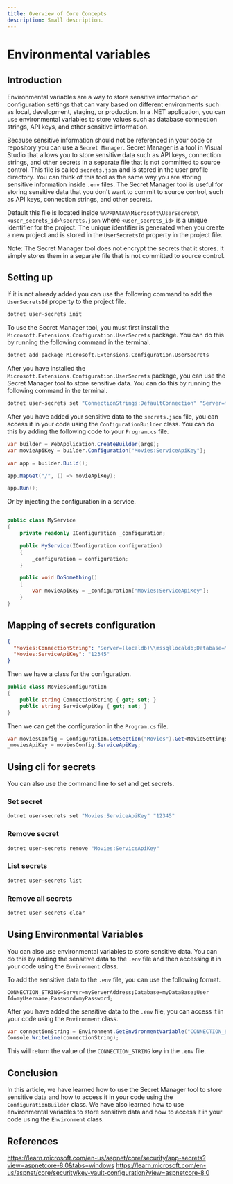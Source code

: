 ```yaml
---
title: Overview of Core Concepts
description: Small description.
---
```


# Environmental variables

## Introduction

Environmental variables are a way to store sensitive information or configuration settings that can vary based on different environments 
such as local, development, staging, or production. In a .NET application, you can use environmental variables to store values such as database connection strings, 
API keys, and other sensitive information.

Because sensitive information should not be referenced in your code or repository you can use a `Secret Manager`. 
Secret Manager is a tool in Visual Studio that allows you to store sensitive data such as API keys, connection strings, and other secrets in a separate file that is 
not committed to source control. This file is called `secrets.json` and is stored in the user profile directory. You can think of this tool as
the same way you are storing sensitive information inside `.env` files. 
The Secret Manager tool is useful for storing sensitive data that you don't want to commit to source control, such as API keys, connection strings, and other secrets.

Default this file is located inside `%APPDATA%\Microsoft\UserSecrets\<user_secrets_id>\secrets.json` where `<user_secrets_id>` is a unique identifier for the project.
The unique identifier is generated when you create a new project and is stored in the `UserSecretsId` property in the project file.

Note: The Secret Manager tool does not encrypt the secrets that it stores. It simply stores them in a separate file that is not committed to source control.

## Setting up

If it is not already added you can use the following command to add the `UserSecretsId` property to the project file.

```bash
dotnet user-secrets init
```

To use the Secret Manager tool, you must first install the `Microsoft.Extensions.Configuration.UserSecrets` package. You can do this by running the following command in the terminal.

```bash
dotnet add package Microsoft.Extensions.Configuration.UserSecrets
```

After you have installed the `Microsoft.Extensions.Configuration.UserSecrets` package, you can use the Secret Manager tool to store sensitive data. You can do this by running the following command in the terminal.

```bash
dotnet user-secrets set "ConnectionStrings:DefaultConnection" "Server=myServerAddress;Database=myDataBase;User Id=myUsername;Password=myPassword;"
```

After you have added your sensitive data to the `secrets.json` file, you can access it in your code using the `ConfigurationBuilder` class. You can do this by adding the following code to your `Program.cs` file.

```csharp
var builder = WebApplication.CreateBuilder(args);
var movieApiKey = builder.Configuration["Movies:ServiceApiKey"];

var app = builder.Build();

app.MapGet("/", () => movieApiKey);

app.Run();
```

Or by injecting the configuration in a service.

```csharp

public class MyService
{
    private readonly IConfiguration _configuration;

    public MyService(IConfiguration configuration)
    {
        _configuration = configuration;
    }

    public void DoSomething()
    {
        var movieApiKey = _configuration["Movies:ServiceApiKey"];
    }
}
```

## Mapping of secrets configuration

```JSON
{
  "Movies:ConnectionString": "Server=(localdb)\\mssqllocaldb;Database=Movie-1;Trusted_Connection=True;MultipleActiveResultSets=true",
  "Movies:ServiceApiKey": "12345"
}
```

Then we have a class for the configuration.

```csharp
public class MoviesConfiguration
{
    public string ConnectionString { get; set; }
    public string ServiceApiKey { get; set; }
}
```

Then we can get the configuration in the `Program.cs` file.

```csharp
var moviesConfig = Configuration.GetSection("Movies").Get<MovieSettings>();
_moviesApiKey = moviesConfig.ServiceApiKey;
```


## Using cli for secrets

You can also use the command line to set and get secrets.

### Set secret

```bash
dotnet user-secrets set "Movies:ServiceApiKey" "12345"
```

### Remove secret

```bash
dotnet user-secrets remove "Movies:ServiceApiKey"
```

### List secrets

```bash
dotnet user-secrets list
```

### Remove all secrets

```bash
dotnet user-secrets clear
```


## Using Environmental Variables

You can also use environmental variables to store sensitive data. You can do this by adding the sensitive data to the `.env` file and then accessing it in your code using the `Environment` class.

To add the sensitive data to the `.env` file, you can use the following format.

```env
CONNECTION_STRING=Server=myServerAddress;Database=myDataBase;User Id=myUsername;Password=myPassword;
```

After you have added the sensitive data to the `.env` file, you can access it in your code using the `Environment` class.

```csharp
var connectionString = Environment.GetEnvironmentVariable("CONNECTION_STRING");
Console.WriteLine(connectionString);
```

This will return the value of the `CONNECTION_STRING` key in the `.env` file.

## Conclusion

In this article, we have learned how to use the Secret Manager tool to store sensitive data and how to access it in your code using the `ConfigurationBuilder` class. We have also learned how to use environmental variables to store sensitive data and how to access it in your code using the `Environment` class.


## References

https://learn.microsoft.com/en-us/aspnet/core/security/app-secrets?view=aspnetcore-8.0&tabs=windows
https://learn.microsoft.com/en-us/aspnet/core/security/key-vault-configuration?view=aspnetcore-8.0